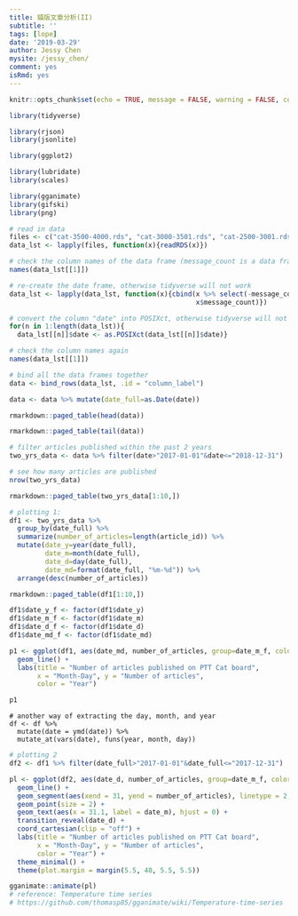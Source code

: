 ```yaml
---
title: 貓版文章分析(II)
subtitle: ''
tags: [lope]
date: '2019-03-29'
author: Jessy Chen
mysite: /jessy_chen/
comment: yes
isRmd: yes
---
```


```r
knitr::opts_chunk$set(echo = TRUE, message = FALSE, warning = FALSE, comment = "#>", dev='png')
```


```r
library(tidyverse)

library(rjson)
library(jsonlite)

library(ggplot2)

library(lubridate)
library(scales)

library(gganimate)
library(gifski)
library(png)
```

```r
# read in data
files <- c("cat-3500-4000.rds", "cat-3000-3501.rds", "cat-2500-3001.rds", "cat-2000-2501.rds")
data_lst <- lapply(files, function(x){readRDS(x)})

# check the column names of the data frame (message_count is a data frame)
names(data_lst[[1]])

# re-create the date frame, otherwise tidyverse will not work
data_lst <- lapply(data_lst, function(x){cbind(x %>% select(-message_count),
                                               x$message_count)})

# convert the column "date" into POSIXct, otherwise tidyverse will not work
for(n in 1:length(data_lst)){
  data_lst[[n]]$date <- as.POSIXct(data_lst[[n]]$date)}

# check the column names again
names(data_lst[[1]])

# bind all the data frames together
data <- bind_rows(data_lst, .id = "column_label")

data <- data %>% mutate(date_full=as.Date(date))
```

```r
rmarkdown::paged_table(head(data))
```

```r
rmarkdown::paged_table(tail(data))
```

```r
# filter articles published within the past 2 years
two_yrs_data <- data %>% filter(date>"2017-01-01"&date<="2018-12-31")

# see how many articles are published
nrow(two_yrs_data)

rmarkdown::paged_table(two_yrs_data[1:10,])
```

```r
# plotting 1: 
df1 <- two_yrs_data %>%
  group_by(date_full) %>%
  summarize(number_of_articles=length(article_id)) %>%
  mutate(date_y=year(date_full),
         date_m=month(date_full),
         date_d=day(date_full),
         date_md=format(date_full, "%m-%d")) %>%
  arrange(desc(number_of_articles))

rmarkdown::paged_table(df1[1:10,])

df1$date_y_f <- factor(df1$date_y)
df1$date_m_f <- factor(df1$date_m)
df1$date_d_f <- factor(df1$date_d)
df1$date_md_f <- factor(df1$date_md)

p1 <- ggplot(df1, aes(date_md, number_of_articles, group=date_m_f, color=date_y_f)) +
  geom_line() +
  labs(title = "Number of articles published on PTT Cat board",
       x = "Month-Day", y = "Number of articles",
       color = "Year")

p1
```


```
# another way of extracting the day, month, and year
df <- df %>% 
  mutate(date = ymd(date)) %>% 
  mutate_at(vars(date), funs(year, month, day))
```

```r
# plotting 2
df2 <- df1 %>% filter(date_full>"2017-01-01"&date_full<="2017-12-31")

pl <- ggplot(df2, aes(date_d, number_of_articles, group=date_m_f, color=date_m_f)) + 
  geom_line() + 
  geom_segment(aes(xend = 31, yend = number_of_articles), linetype = 2, colour = 'grey') + 
  geom_point(size = 2) + 
  geom_text(aes(x = 31.1, label = date_m), hjust = 0) + 
  transition_reveal(date_d) + 
  coord_cartesian(clip = "off") + 
  labs(title = "Number of articles published on PTT Cat board",
       x = "Month-Day", y = "Number of articles",
       color = "Year") +
  theme_minimal() + 
  theme(plot.margin = margin(5.5, 40, 5.5, 5.5))

gganimate::animate(pl)
# reference: Temperature time series
# https://github.com/thomasp85/gganimate/wiki/Temperature-time-series
```
